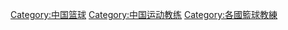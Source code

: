 [[Category:中国篮球|Category:中国篮球]]
[[Category:中国运动教练|Category:中国运动教练]]
[[Category:各國籃球教練|Category:各國籃球教練]]